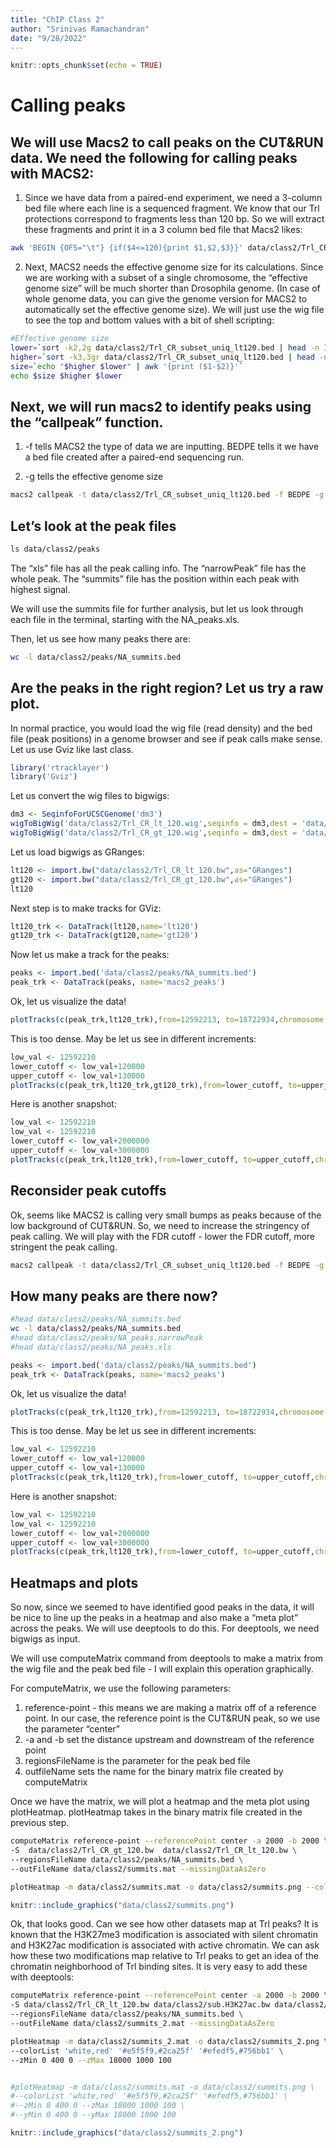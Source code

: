 ```yaml
---
title: "ChIP Class 2"
author: "Srinivas Ramachandran"
date: "9/28/2022"
---
```

  
```r
knitr::opts_chunk$set(echo = TRUE)
```

# Calling peaks

## We will use Macs2 to call peaks on the CUT&RUN data. We need the following for calling peaks with MACS2:

1. Since we have data from a paired-end experiment, we need a 3-column bed file where each line is a sequenced fragment. We know that our Trl protections correspond to fragments less than 120 bp. So we will extract these fragments and print it in a 3 column bed file that Macs2 likes:

```bash
awk 'BEGIN {OFS="\t"} {if($4<=120){print $1,$2,$3}}' data/class2/Trl_CR_subset_uniq.bed > data/class2/Trl_CR_subset_uniq_lt120.bed
```

2. Next, MACS2 needs the effective genome size for its calculations. Since we are working with a subset of a single chromosome, the "effective genome size" will be much shorter than Drosophila genome. (In case of whole genome data, you can give the genome version for MACS2 to automatically set the effective genome size). We will just use the wig file to see the top and bottom values with a bit of shell scripting:

```bash
#Effective genome size
lower=`sort -k2,2g data/class2/Trl_CR_subset_uniq_lt120.bed | head -n 1 | awk '{print $2}'`
higher=`sort -k3,3gr data/class2/Trl_CR_subset_uniq_lt120.bed | head -n 1 | awk '{print $3}'`
size=`echo "$higher $lower" | awk '{print ($1-$2)}'`
echo $size $higher $lower
```

## Next, we will run macs2 to identify peaks using the "callpeak" function. 

1. -f tells MACS2 the type of data we are inputting. BEDPE tells it we have a bed file created after a paired-end sequencing run.

2. -g tells the effective genome size


``` bash
macs2 callpeak -t data/class2/Trl_CR_subset_uniq_lt120.bed -f BEDPE -g 6130720 --outdir data/class2/peaks
```

## Let's look at the peak files

```bash
ls data/class2/peaks
```
The "xls" file has all the peak calling info.
The "narrowPeak" file has the whole peak.
The "summits" file has the position within each peak with highest signal.

We will use the summits file for further analysis, but let us look through each file in the terminal, starting with the NA_peaks.xls.

Then, let us see how many peaks there are:
```bash
wc -l data/class2/peaks/NA_summits.bed
```


## Are the peaks in the right region? Let us try a raw plot.

In normal practice, you would load the wig file (read density) and the bed file (peak positions) in a genome browser and see if peak calls make sense. Let us use Gviz like last class.

```r
library('rtracklayer')
library('Gviz')
```

Let us convert the wig files to bigwigs:

```r
dm3 <- SeqinfoForUCSCGenome('dm3')
wigToBigWig('data/class2/Trl_CR_lt_120.wig',seqinfo = dm3,dest = 'data/class2/Trl_CR_lt_120.bw')
wigToBigWig('data/class2/Trl_CR_gt_120.wig',seqinfo = dm3,dest = 'data/class2/Trl_CR_gt_120.bw')
```

Let us load bigwigs as GRanges:

```r
lt120 <- import.bw("data/class2/Trl_CR_lt_120.bw",as="GRanges")
gt120 <- import.bw("data/class2/Trl_CR_gt_120.bw",as="GRanges")
lt120
```

Next step is to make tracks for GViz:

```r
lt120_trk <- DataTrack(lt120,name='lt120')
gt120_trk <- DataTrack(gt120,name='gt120')
```

Now let us make a track for the peaks:

```r
peaks <- import.bed('data/class2/peaks/NA_summits.bed')
peak_trk <- DataTrack(peaks, name='macs2_peaks')
```

Ok, let us visualize the data!

```r
plotTracks(c(peak_trk,lt120_trk),from=12592213, to=18722934,chromosome = "chr2L",type='h')
```

This is too dense. May be let us see in different increments:

```r
low_val <- 12592210
lower_cutoff <- low_val+120000
upper_cutoff <- low_val+130000
plotTracks(c(peak_trk,lt120_trk,gt120_trk),from=lower_cutoff, to=upper_cutoff,chromosome = "chr2L",type='h')
```

Here is another snapshot:

```r
low_val <- 12592210
low_val <- 12592210
lower_cutoff <- low_val+2000000
upper_cutoff <- low_val+3000000
plotTracks(c(peak_trk,lt120_trk),from=lower_cutoff, to=upper_cutoff,chromosome = "chr2L",type='h')

```
## Reconsider peak cutoffs

Ok, seems like MACS2 is calling very small bumps as peaks because of the low background of CUT&RUN. So, we need to increase the stringency of peak calling. We will play with the FDR cutoff - lower the FDR cutoff, more stringent the peak calling.


```bash
macs2 callpeak -t data/class2/Trl_CR_subset_uniq_lt120.bed -f BEDPE -g 6130720 --outdir data/class2/peaks -q 0.000000005
```

## How many peaks are there now?

```bash
#head data/class2/peaks/NA_summits.bed
wc -l data/class2/peaks/NA_summits.bed
#head data/class2/peaks/NA_peaks.narrowPeak
#head data/class2/peaks/NA_peaks.xls
```

```r
peaks <- import.bed('data/class2/peaks/NA_summits.bed')
peak_trk <- DataTrack(peaks, name='macs2_peaks')
```

Ok, let us visualize the data!

```r
plotTracks(c(peak_trk,lt120_trk),from=12592213, to=18722934,chromosome = "chr2L",type='h')
```

This is too dense. May be let us see in different increments:

```r
low_val <- 12592210
lower_cutoff <- low_val+120000
upper_cutoff <- low_val+130000
plotTracks(c(peak_trk,lt120_trk),from=lower_cutoff, to=upper_cutoff,chromosome = "chr2L",type='h')
```

Here is another snapshot:

```r
low_val <- 12592210
low_val <- 12592210
lower_cutoff <- low_val+2000000
upper_cutoff <- low_val+3000000
plotTracks(c(peak_trk,lt120_trk),from=lower_cutoff, to=upper_cutoff,chromosome = "chr2L",type='h')

```

## Heatmaps and plots

So now, since we seemed to have identified good peaks in the data, it will be nice to line up the peaks in a heatmap and also make a "meta plot" across the peaks. We will use deeptools to do this. For deeptools, we need bigwigs as input.

We will use computeMatrix command from deeptools to make a matrix from the wig file and the peak bed file - I will explain this operation graphically.

For computeMatrix, we use the following parameters:

1. reference-point - this means we are making a matrix off of a reference point. In our case, the reference point is the CUT&RUN peak, so we use the parameter "center"
2. -a and -b set the distance upstream and downstream of the reference point
3. regionsFileName is the parameter for the peak bed file
4. outfileName sets the name for the binary matrix file created by computeMatrix

Once we have the matrix, we will plot a heatmap and the meta plot using plotHeatmap. plotHeatmap takes in the binary matrix file created in the previous step.

```bash
computeMatrix reference-point --referencePoint center -a 2000 -b 2000 \
-S  data/class2/Trl_CR_gt_120.bw  data/class2/Trl_CR_lt_120.bw \
--regionsFileName data/class2/peaks/NA_summits.bed \
--outFileName data/class2/summits.mat --missingDataAsZero

plotHeatmap -m data/class2/summits.mat -o data/class2/summits.png --colorList white,darkred
```


```r
knitr::include_graphics("data/class2/summits.png")
```

Ok, that looks good. Can we see how other datasets map at Trl peaks? It is known that the H3K27me3 modification is associated with silent chromatin and H3K27ac modification is associated with active chromatin. We can ask how these two modifications map relative to Trl peaks to get an idea of the chromatin neighborhood of Trl binding sites. It is very easy to add these with deeptools:

```bash
computeMatrix reference-point --referencePoint center -a 2000 -b 2000 \
-S data/class2/Trl_CR_lt_120.bw data/class2/sub.H3K27ac.bw data/class2/sub.H3K27me3.bw \
--regionsFileName data/class2/peaks/NA_summits.bed \
--outFileName data/class2/summits_2.mat --missingDataAsZero
```


```bash
plotHeatmap -m data/class2/summits_2.mat -o data/class2/summits_2.png \
--colorList 'white,red' '#e5f5f9,#2ca25f' '#efedf5,#756bb1' \
--zMin 0 400 0 --zMax 18000 1000 100


#plotHeatmap -m data/class2/summits.mat -o data/class2/summits.png \
#--colorList 'white,red' '#e5f5f9,#2ca25f' '#efedf5,#756bb1' \
#--zMin 0 400 0 --zMax 18000 1000 100 \
#--yMin 0 400 0 --yMax 18000 1000 100
```


```r
knitr::include_graphics("data/class2/summits_2.png")
```